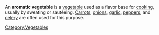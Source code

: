 An '''aromatic vegetable''' is a [[vegetable]] used as a flavor base for [[cooking]], usually by sweating or saut&eacute;eing.  [[Carrot]]s, [[onion]]s, [[garlic]], [[pepper]]s, and [[celery]] are often used for this purpose.

[[Category:Vegetables]]
{{vegetable-stub}}
